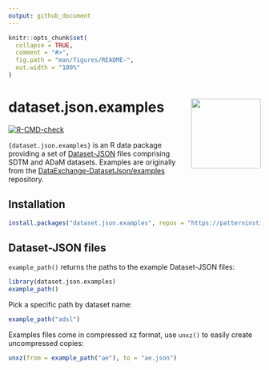 ```yaml
---
output: github_document
---
```


<!-- README.md is generated from README.Rmd. Please edit that file -->

```r
knitr::opts_chunk$set(
  collapse = TRUE,
  comment = "#>",
  fig.path = "man/figures/README-",
  out.width = "100%"
)
```

# dataset.json.examples <img src="man/figures/logo.svg" align="right" height="139" alt="" />

<!-- badges: start -->
[![R-CMD-check](https://github.com/ramiromagno/dataset.json.examples/actions/workflows/R-CMD-check.yaml/badge.svg)](https://github.com/ramiromagno/dataset.json.examples/actions/workflows/R-CMD-check.yaml)
<!-- badges: end -->

`{dataset.json.examples}` is an R data package providing a set of
[Dataset-JSON](https://www.cdisc.org/dataset-json) files comprising SDTM and
ADaM datasets.
Examples are originally from the
[DataExchange-DatasetJson/examples](https://github.com/cdisc-org/DataExchange-DatasetJson/tree/master/examples) repository.

## Installation

``` r
install.packages("dataset.json.examples", repos = "https://patterninstitute.r-universe.dev")
```

## Dataset-JSON files

`example_path()` returns the paths to the example Dataset-JSON files:

```r
library(dataset.json.examples)
example_path()
```

Pick a specific path by dataset name:

```r
example_path("adsl")
```

Examples files come in compressed xz format, use `unxz()` to easily create 
uncompressed copies:

```r
unxz(from = example_path("ae"), to = "ae.json")
```

